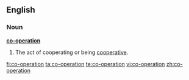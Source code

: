 ==English==

===Noun===
'''[[co-]][[operation]]'''

# The act of cooperating or being [[cooperative]].

[[fi:co-operation]]
[[ta:co-operation]]
[[te:co-operation]]
[[vi:co-operation]]
[[zh:co-operation]]